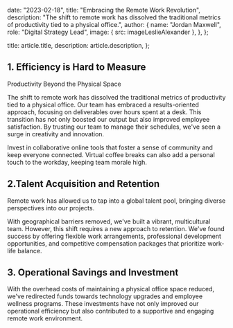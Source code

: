
  date: "2023-02-18",
  title: "Embracing the Remote Work Revolution",
  description:
    "The shift to remote work has dissolved the traditional metrics of productivity tied to a physical office.",
  author: {
    name: "Jordan Maxwell",
    role: "Digital Strategy Lead",
    image: { src: imageLeslieAlexander },
  },
};

  title: article.title,
  description: article.description,
};

## 1. Efficiency is Hard to Measure

Productivity Beyond the Physical Space

The shift to remote work has dissolved the traditional metrics of productivity tied to a physical office. Our team has embraced a results-oriented approach, focusing on deliverables over hours spent at a desk. This transition has not only boosted our output but also improved employee satisfaction. By trusting our team to manage their schedules, we've seen a surge in creativity and innovation.

<TopTip>
  Invest in collaborative online tools that foster a sense of community and keep everyone connected. Virtual coffee
  breaks can also add a personal touch to the workday, keeping team morale high.
</TopTip>

## 2.Talent Acquisition and Retention

Remote work has allowed us to tap into a global talent pool, bringing diverse perspectives into our projects.

With geographical barriers removed, we've built a vibrant, multicultural team. However, this shift requires a new approach to retention. We've found success by offering flexible work arrangements, professional development opportunities, and competitive compensation packages that prioritize work-life balance.

## 3. Operational Savings and Investment

With the overhead costs of maintaining a physical office space reduced, we've redirected funds towards technology upgrades and employee wellness programs. These investments have not only improved our operational efficiency but also contributed to a supportive and engaging remote work environment.
